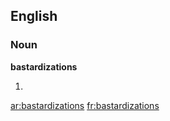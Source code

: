==English==

===Noun===
'''bastardizations'''

# {{plural of|[[bastardization]]}}

[[ar:bastardizations]]
[[fr:bastardizations]]